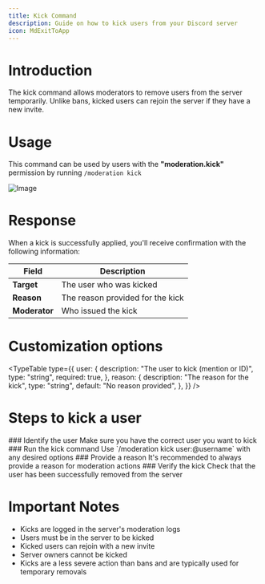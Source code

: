 ```yaml
---
title: Kick Command
description: Guide on how to kick users from your Discord server
icon: MdExitToApp
---
```


# Introduction

The kick command allows moderators to remove users from the server temporarily. Unlike bans, kicked users can rejoin the server if they have a new invite.

# Usage

This command can be used by users with the **"moderation.kick"** permission by running `/moderation kick`

![Image](/moderation-kick.png)

# Response

When a kick is successfully applied, you'll receive confirmation with the following information:

| Field         | Description                      |
| ------------- | -------------------------------- |
| **Target**    | The user who was kicked          |
| **Reason**    | The reason provided for the kick |
| **Moderator** | Who issued the kick              |

# Customization options

<TypeTable
  type={{
    user: {
      description: "The user to kick (mention or ID)",
      type: "string",
      required: true,
    },
    reason: {
      description: "The reason for the kick",
      type: "string",
      default: "No reason provided",
    },
  }}
/>

# Steps to kick a user

<Steps>
  <Step>
    ### Identify the user Make sure you have the correct user you want to kick
  </Step>
  <Step>
    ### Run the kick command Use `/moderation kick user:@username` with any
    desired options
  </Step>
  <Step>
    ### Provide a reason It's recommended to always provide a reason for
    moderation actions
  </Step>
  <Step>
    ### Verify the kick Check that the user has been successfully removed from
    the server
  </Step>
</Steps>

# Important Notes

- Kicks are logged in the server's moderation logs
- Users must be in the server to be kicked
- Kicked users can rejoin with a new invite
- Server owners cannot be kicked
- Kicks are a less severe action than bans and are typically used for temporary removals
